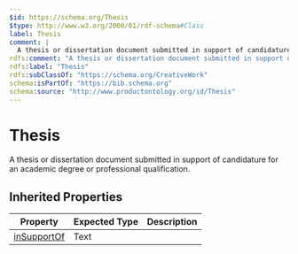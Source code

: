 ```yaml
---
$id: https://schema.org/Thesis
$type: http://www.w3.org/2000/01/rdf-schema#Class
label: Thesis
comment: |
  A thesis or dissertation document submitted in support of candidature for an academic degree or professional qualification.
rdfs:comment: "A thesis or dissertation document submitted in support of candidature for an academic degree or professional qualification."
rdfs:label: "Thesis"
rdfs:subClassOf: "https://schema.org/CreativeWork"
schema:isPartOf: "https://bib.schema.org"
schema:source: "http://www.productontology.org/id/Thesis"
---
```


# Thesis

A thesis or dissertation document submitted in support of candidature for an academic degree or professional qualification.

## Inherited Properties

| Property | Expected Type | Description |
| --- | --- | --- |
| [inSupportOf](https://schema.org/inSupportOf) | Text |  |
